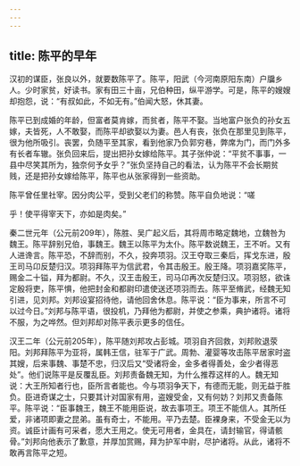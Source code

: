 ```yaml
---
---
---
```

title: 陈平的早年
---



汉初的谋臣，张良以外，就要数陈平了。陈平，阳武（今河南原阳东南）户牖乡人。少时家贫，好读书。家有田三十亩，兄伯种田，纵平游学。可是，陈平的嫂嫂却抱怨，说：“有叔如此，不如无有。”伯闻大怒，休其妻。

陈平已到成婚的年龄，但富者莫肯嫁，而贫者，陈平不娶。当地富户张负的孙女五嫁，夫皆死，人不敢娶，而陈平却欲娶以为妻。邑人有丧，张负在那里见到陈平，很为他所吸引。丧罢，负随平至其家，看到他家乃负郭穷巷，弊席为门，而门外多有长者车辙。张负回来后，提出把孙女嫁给陈平。其子张仲说：“平贫不事事，一县中尽笑其所为，独奈何予女乎？”张负坚持自己的看法，认为陈平不会长期贫贱，还是把孙女嫁给陈平，陈平也从张家得到一些资助。

陈平曾任里社宰。因分肉公平，受到父老们的称赞。陈平自负地说：“嗟

乎！使平得宰天下，亦如是肉矣。”

秦二世元年（公元前209年），陈胜、吴广起义后，其将周市略定魏地，立魏咎为魏王。陈平辞别兄伯，事魏王。魏王以陈平为太仆。陈平数说魏王，王不听。又有人进谗言。陈平恐，不辞而别，不久，投奔项羽。汉王夺取三秦后，挥戈东进，殷王司马卬反楚归汉。项羽拜陈平为信武君，令其击殷王。殷王降。项羽嘉奖陈平，赐金二十镒，拜为都尉。不久，汉王击殷王，司马卬再次反楚归汉。项羽怒，欲诛定殷将吏，陈平惧，他把封金和都尉印遣使送还项羽而去。陈平至脩武，经魏无知引进，见刘邦。刘邦设宴招待他，请他回舍休息。陈平说：“臣为事来，所言不可以过今日。”刘邦与陈平语，很投机，乃拜他为都尉，并使之参乘，典护诸将。诸将不服，为之哗然。但刘邦却对陈平表示更多的信任。

汉王二年（公元前205年），陈平随刘邦攻占彭城。项羽自齐回救，刘邦败退荥阳。刘邦拜陈平为亚将，属韩王信，驻军于广武。周勃、灌婴等攻击陈平居家时盗其嫂，后来事魏、事楚不忠，归汉后又“受诸将金，金多者得善处，金少者得恶处”。他们说陈平是反覆乱臣。刘邦责备魏无知，为什么推荐这样的人。魏无知说：大王所知者行也，臣所言者能也。今与项羽争天下，有德而无能，则无益于胜负。臣进奇谋之士，只要其计对国家有用，盗嫂受金，又有何妨？刘邦又责备陈平。陈平说：“臣事魏王，魏王不能用臣说，故去事项王。项王不能信人。其所任爱，非诸项即妻之昆弟。虽有奇士，不能用。平乃去楚。臣裸身来，不受金无以为资。诚臣计画有可采者，愿大王用之。使无可用者，金具在，请封输官，得请骸骨。”刘邦向他表示了歉意，并厚加赏赐，拜为护军中尉，尽护诸将。从此，诸将不敢再言陈平之短。